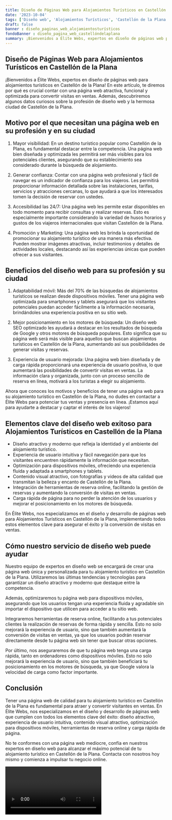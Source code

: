 ```yaml
---
title: Diseño de Páginas Web para Alojamientos Turísticos en Castellón de la Plana
date: '2023-10-04'
tags: ['Diseño web', 'Alojamientos Turísticos', 'Castellón de la Plana']
draft: false
banner : diseño_paginas_web_alojamientosturísticos
fondoBanner : diseño_pagina_web_castellóndelaplana
summary: ¡Bienvenidos a Élite Webs, expertos en diseño de páginas web para alojamientos turísticos en Castellón de la Plana! En este artículo, te diremos por qué es crucial contar con una página web atractiva, funcional y optimizada para convertir visitas en ventas. Además, descubriremos algunos datos curiosos sobre la profesión de diseño web y la hermosa ciudad de Castellón de la Plana.
---
```


## Diseño de Páginas Web para Alojamientos Turísticos en Castellón de la Plana

¡Bienvenidos a Élite Webs, expertos en diseño de páginas web para alojamientos turísticos en Castellón de la Plana! En este artículo, te diremos por qué es crucial contar con una página web atractiva, funcional y optimizada para convertir visitas en ventas. Además, descubriremos algunos datos curiosos sobre la profesión de diseño web y la hermosa ciudad de Castellón de la Plana.

## Motivo por el que necesitan una página web en su profesión y en su ciudad

1. Mayor visibilidad: En un destino turístico popular como Castellón de la Plana, es fundamental destacar entre la competencia. Una página web bien diseñada y optimizada les permitirá ser más visibles para los potenciales clientes, asegurando que su establecimiento sea considerado durante la búsqueda de alojamiento.

2. Generar confianza: Contar con una página web profesional y fácil de navegar es un indicador de confianza para los viajeros. Les permitirá proporcionar información detallada sobre las instalaciones, tarifas, servicios y atracciones cercanas, lo que ayudará a que los interesados tomen la decisión de reservar con ustedes.

3. Accesibilidad las 24/7: Una página web les permite estar disponibles en todo momento para recibir consultas y realizar reservas. Esto es especialmente importante considerando la variedad de husos horarios y gustos de los viajeros internacionales que visitan Castellón de la Plana.

4. Promoción y Marketing: Una página web les brinda la oportunidad de promocionar su alojamiento turístico de una manera más efectiva. Pueden mostrar imágenes atractivas, incluir testimonios y detalles de actividades locales, destacando así las experiencias únicas que pueden ofrecer a sus visitantes.

## Beneficios del diseño web para su profesión y su ciudad

1. Adaptabilidad móvil: Más del 70% de las búsquedas de alojamientos turísticos se realizan desde dispositivos móviles. Tener una página web optimizada para smartphones y tablets asegurará que los visitantes potenciales puedan acceder fácilmente a la información necesaria, brindándoles una experiencia positiva en su sitio web.

2. Mejor posicionamiento en los motores de búsqueda: Un diseño web SEO optimizado les ayudará a destacar en los resultados de búsqueda de Google y otros motores de búsqueda populares. Esto significa que su página web será más visible para aquellos que buscan alojamientos turísticos en Castellón de la Plana, aumentando así sus posibilidades de generar visitas y reservas.

3. Experiencia de usuario mejorada: Una página web bien diseñada y de carga rápida proporcionará una experiencia de usuario positiva, lo que aumentará las posibilidades de convertir visitas en ventas. La información clara y organizada, junto con un proceso sencillo de reserva en línea, motivará a los turistas a elegir su alojamiento.

Ahora que conoces los motivos y beneficios de tener una página web para su alojamiento turístico en Castellón de la Plana, no dudes en contactar a Élite Webs para potenciar tus ventas y presencia en línea. ¡Estamos aquí para ayudarte a destacar y captar el interés de los viajeros!

<GifSeo />

<Cta />

## Elementos clave del diseño web exitoso para Alojamientos Turísticos en Castellón de la Plana

- Diseño atractivo y moderno que refleja la identidad y el ambiente del alojamiento turístico.
- Experiencia de usuario intuitiva y fácil navegación para que los visitantes encuentren rápidamente la información que necesitan.
- Optimización para dispositivos móviles, ofreciendo una experiencia fluida y adaptada a smartphones y tablets.
- Contenido visual atractivo, con fotografías y videos de alta calidad que transmitan la belleza y encanto de Castellón de la Plana.
- Integración de herramientas de reserva online, facilitando la gestión de reservas y aumentando la conversión de visitas en ventas.
- Carga rápida de página para no perder la atención de los usuarios y mejorar el posicionamiento en los motores de búsqueda.

En Élite Webs, nos especializamos en el diseño y desarrollo de páginas web para Alojamientos Turísticos en Castellón de la Plana, implementando todos estos elementos clave para asegurar el éxito y la conversión de visitas en ventas.

## Cómo nuestro servicio de diseño web puede ayudar

Nuestro equipo de expertos en diseño web se encargará de crear una página web única y personalizada para tu alojamiento turístico en Castellón de la Plana. Utilizaremos las últimas tendencias y tecnologías para garantizar un diseño atractivo y moderno que destaque entre la competencia.

Además, optimizaremos tu página web para dispositivos móviles, asegurando que los usuarios tengan una experiencia fluida y agradable sin importar el dispositivo que utilicen para acceder a tu sitio web.

Integraremos herramientas de reserva online, facilitando a tus potenciales clientes la realización de reservas de forma rápida y sencilla. Esto no solo mejorará la experiencia de usuario, sino que también aumentará la conversión de visitas en ventas, ya que los usuarios podrán reservar directamente desde tu página web sin tener que buscar otras opciones.

Por último, nos aseguraremos de que tu página web tenga una carga rápida, tanto en ordenadores como dispositivos móviles. Esto no solo mejorará la experiencia de usuario, sino que también beneficiará tu posicionamiento en los motores de búsqueda, ya que Google valora la velocidad de carga como factor importante.

## Conclusión

Tener una página web de calidad para tu alojamiento turístico en Castellón de la Plana es fundamental para atraer y convertir visitantes en ventas. En Élite Webs, nos especializamos en el diseño y desarrollo de páginas web que cumplen con todos los elementos clave del éxito: diseño atractivo, experiencia de usuario intuitiva, contenido visual atractivo, optimización para dispositivos móviles, herramientas de reserva online y carga rápida de página.

No te conformes con una página web mediocre, confía en nuestros expertos en diseño web para alcanzar el máximo potencial de tu alojamiento turístico en Castellón de la Plana. Contacta con nosotros hoy mismo y comienza a impulsar tu negocio online.

<Video />

<CtaBot job='Alojamientos Turísticos' city='Castellón de la Plana'/>

<Gmaps query='Castellón de la Plana+españa+maps' />